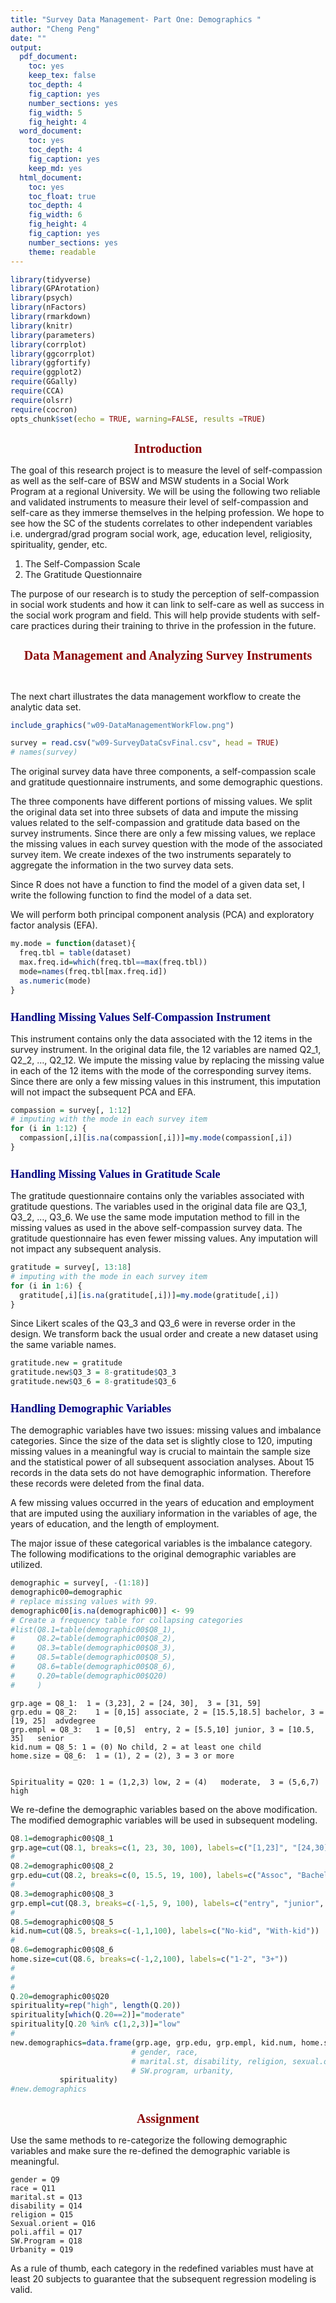 ---
title: "Survey Data Management- Part One: Demographics "
author: "Cheng Peng"
date: ""
output:
  pdf_document:
    toc: yes
    keep_tex: false
    toc_depth: 4
    fig_caption: yes
    number_sections: yes
    fig_width: 5
    fig_height: 4
  word_document: 
    toc: yes
    toc_depth: 4
    fig_caption: yes
    keep_md: yes
  html_document: 
    toc: yes
    toc_float: true
    toc_depth: 4
    fig_width: 6
    fig_height: 4
    fig_caption: yes
    number_sections: yes
    theme: readable
---

```{=html}
<style type="text/css">

div#TOC li {
    list-style:none;
    background-image:none;
    background-repeat:none;
    background-position:0;
}
h1.title {
  font-size: 24px;
  color: DarkRed;
  text-align: center;
}
h4.author { /* Header 4 - and the author and data headers use this too  */
    font-size: 18px;
  font-family: "Times New Roman", Times, serif;
  color: DarkRed;
  text-align: center;
}
h4.date { /* Header 4 - and the author and data headers use this too  */
  font-size: 18px;
  font-family: "Times New Roman", Times, serif;
  color: DarkBlue;
  text-align: center;
}

h1 { /* Header 3 - and the author and data headers use this too  */
    font-size: 20px;
    font-family: "Times New Roman", Times, serif;
    color: darkred;
    text-align: center;
}
h2 { /* Header 3 - and the author and data headers use this too  */
    font-size: 18px;
    font-family: "Times New Roman", Times, serif;
    color: navy;
    text-align: left;
}

h3 { /* Header 3 - and the author and data headers use this too  */
    font-size: 16px;
    font-family: "Times New Roman", Times, serif;
    color: navy;
    text-align: left;
}

</style>
```


```{r setup, include=FALSE}
library(tidyverse)
library(GPArotation)
library(psych)
library(nFactors)
library(rmarkdown)
library(knitr)
library(parameters)
library(corrplot)
library(ggcorrplot)
library(ggfortify)
require(ggplot2)
require(GGally) 
require(CCA)
require(olsrr)
require(cocron)
opts_chunk$set(echo = TRUE, warning=FALSE, results =TRUE)
```




# Introduction

The goal of this research project is to measure the level of self-compassion as well as the self-care of BSW and MSW students in a Social Work Program at a
regional University. We will be using the following two reliable and validated instruments to measure their level of self-compassion and self-care as they
immerse themselves in the helping profession. We hope to see how the SC of the students correlates to other independent variables i.e. undergrad/grad
program social work, age, education level, religiosity, spirituality, gender, etc.

1. The Self-Compassion Scale
2. The Gratitude Questionnaire

The purpose of our research is to study the perception of self-compassion in social work students and how it can link to self-care as well as success in the social work program and field. This will help provide students with self-care practices during their training to thrive in the profession in the future.


# Data Management and Analyzing Survey Instruments

\

The next chart illustrates the data management workflow to create the analytic data set.

```{r fig.align='center', out.width = '50%'}
include_graphics("w09-DataManagementWorkFlow.png")
```



```{r}
survey = read.csv("w09-SurveyDataCsvFinal.csv", head = TRUE)
# names(survey)
```

The original survey data have three components, a self-compassion scale and gratitude questionnaire instruments, and some demographic questions. 

The three components have different portions of missing values. We split the original data set into three subsets of data and impute the missing values related to the self-compassion and gratitude data based on the survey instruments. Since there are only a few missing values, we replace the missing values in each survey question with the mode of the associated survey item. We create indexes of the two instruments separately to aggregate the information in the two survey data sets. 

Since R does not have a function to find the model of a given data set, I write the following function to find the model of a data set.

We will perform both principal component analysis (PCA) and exploratory factor analysis (EFA).



```{r}
my.mode = function(dataset){
  freq.tbl = table(dataset)
  max.freq.id=which(freq.tbl==max(freq.tbl))
  mode=names(freq.tbl[max.freq.id])
  as.numeric(mode)
}
```

## Handling Missing Values Self-Compassion Instrument

This instrument contains only the data associated with the 12 items in the survey instrument. In the original data file, the 12 variables are named Q2_1, Q2_2, ..., Q2_12. We impute the missing value by replacing the missing value in each of the 12 items with the mode of the corresponding survey items. Since there are only a few missing values in this instrument, this imputation will not impact the subsequent PCA and EFA.  

```{r}
compassion = survey[, 1:12]
# imputing with the mode in each survey item
for (i in 1:12) {
  compassion[,i][is.na(compassion[,i])]=my.mode(compassion[,i])
}
```

## Handling Missing Values in Gratitude Scale

The gratitude questionnaire contains only the variables associated with gratitude questions. The variables used in the original data file are Q3_1, Q3_2, ..., Q3_6. We use the same mode imputation method to fill in the missing values as used in the above self-compassion survey data. The gratitude questionnaire has even fewer missing values. Any imputation will not impact any subsequent analysis.

```{r}
gratitude = survey[, 13:18]
# imputing with the mode in each survey item
for (i in 1:6) {
  gratitude[,i][is.na(gratitude[,i])]=my.mode(gratitude[,i])
}
```

Since Likert scales of the Q3_3 and Q3_6 were in reverse order in the design. We transform back the usual order and create a new dataset using the same variable names.

```{r}
gratitude.new = gratitude
gratitude.new$Q3_3 = 8-gratitude$Q3_3
gratitude.new$Q3_6 = 8-gratitude$Q3_6
```

## Handling Demographic Variables


The demographic variables have two issues: missing values and imbalance categories. Since the size of the data set is slightly close to 120, imputing missing values in a meaningful way is crucial to maintain the sample size and the statistical power of all subsequent association analyses. About 15 records in the data sets do not have demographic information. Therefore these records were deleted from the final data. 

A few missing values occurred in the years of education and employment that are imputed using the auxiliary information in the variables of age, the years of education, and the length of employment. 

The major issue of these categorical variables is the imbalance category. The following modifications to the original demographic variables are utilized.


```{r}
demographic = survey[, -(1:18)]
demographic00=demographic
# replace missing values with 99.
demographic00[is.na(demographic00)] <- 99  
# Create a frequency table for collapsing categories
#list(Q8.1=table(demographic00$Q8_1),
#     Q8.2=table(demographic00$Q8_2),
#     Q8.3=table(demographic00$Q8_3),
#     Q8.5=table(demographic00$Q8_5),
#     Q8.6=table(demographic00$Q8_6),
#     Q.20=table(demographic00$Q20)
#     )
```


```{ }
grp.age = Q8_1:  1 = (3,23], 2 = [24, 30],  3 = [31, 59]
grp.edu = Q8_2:    1 = [0,15] associate, 2 = [15.5,18.5] bachelor, 3 = [19, 25]  advdegree
grp.empl = Q8_3:   1 = [0,5]  entry, 2 = [5.5,10] junior, 3 = [10.5, 35]   senior
kid.num = Q8_5: 1 = (0) No child, 2 = at least one child
home.size = Q8_6:  1 = (1), 2 = (2), 3 = 3 or more


Spirituality = Q20: 1 = (1,2,3) low, 2 = (4)   moderate,  3 = (5,6,7) high
```

We re-define the demographic variables based on the above modification. The modified demographic variables will be used in subsequent modeling.

```{r}
Q8.1=demographic00$Q8_1
grp.age=cut(Q8.1, breaks=c(1, 23, 30, 100), labels=c("[1,23]", "[24,30]", "[30,99]"))
#
Q8.2=demographic00$Q8_2
grp.edu=cut(Q8.2, breaks=c(0, 15.5, 19, 100), labels=c("Assoc", "Bachelor", "Adv.deg"))
#
Q8.3=demographic00$Q8_3
grp.empl=cut(Q8.3, breaks=c(-1,5, 9, 100), labels=c("entry", "junior", "senior"))
#
Q8.5=demographic00$Q8_5
kid.num=cut(Q8.5, breaks=c(-1,1,100), labels=c("No-kid", "With-kid"))
#
Q8.6=demographic00$Q8_6
home.size=cut(Q8.6, breaks=c(-1,2,100), labels=c("1-2", "3+"))
#
#
#
Q.20=demographic00$Q20
spirituality=rep("high", length(Q.20))
spirituality[which(Q.20==2)]="moderate"
spirituality[Q.20 %in% c(1,2,3)]="low"
#
new.demographics=data.frame(grp.age, grp.edu, grp.empl, kid.num, home.size, 
                           # gender, race,
                           # marital.st, disability, religion, sexual.orient, poli.affil,
                           # SW.program, urbanity, 
           spirituality)
#new.demographics
```

# Assignment

Use the same methods to re-categorize the following demographic variables and make sure the re-defined the demographic variable is meaningful.

```
gender = Q9  
race = Q11   
marital.st = Q13
disability = Q14  
religion = Q15  
Sexual.orient = Q16  
poli.affil = Q17 
SW.Program = Q18 
Urbanity = Q19  
```
As a rule of thumb, each category in the redefined variables must have at least 20 subjects to guarantee that the subsequent regression modeling is valid. 


